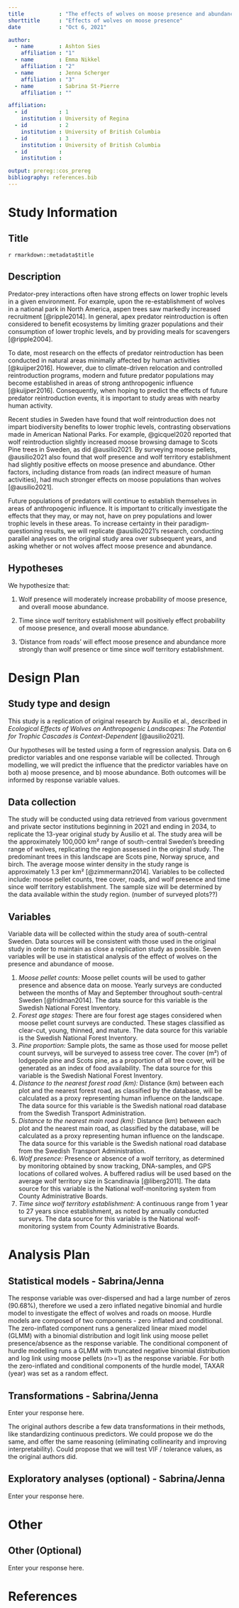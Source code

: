```yaml
---
title           : "The effects of wolves on moose presence and abundance in south-central Sweden."
shorttitle      : "Effects of wolves on moose presence"
date            : "Oct 6, 2021"

author: 
  - name        : Ashton Sies
    affiliation : "1"
  - name        : Emma Nikkel
    affiliation : "2"
  - name        : Jenna Scherger
    affiliation : "3"
  - name        : Sabrina St-Pierre
    affiliation : ""

affiliation:
  - id          : 1
    institution : University of Regina
  - id          : 2
    institution : University of British Columbia
  - id          : 3
    institution : University of British Columbia
  - id          :
    institution :

output: prereg::cos_prereg
bibliography: references.bib
---
```


# Study Information

## Title

```{=html}
<!-- Provide the working title of your study. It may be the same title that you submit for publication of your final manuscript, but it is not a requirement. The title should be a specific and informative description of a project. Vague titles such as 'Fruit fly preregistration plan' are not appropriate.

Example: Effect of sugar on brownie tastiness. -->
```
`r rmarkdown::metadata$title`

## Description

```{=html}
<!-- Please give a brief description of your study, including some background, the purpose of the of the study, or broad research questions. The description should be no longer than the length of an abstract. It can give some context for the proposed study, but great detail is not needed here for your preregistration.

Example: Though there is strong evidence to suggest that sugar affects taste preferences, the effect has never been demonstrated in brownies. Therefore, we will measure taste preference for four different levels of sugar concentration in a standard brownie recipe to determine if the effect exists in this pastry. -->
```
Predator-prey interactions often have strong effects on lower trophic levels in a given environment. For example, upon the re-establishment of wolves in a national park in North America, aspen trees saw markedly increased recruitment [@ripple2014]. In general, apex predator reintroduction is often considered to benefit ecosystems by limiting grazer populations and their consumption of lower trophic levels, and by providing meals for scavengers [@ripple2004].

To date, most research on the effects of predator reintroduction has been conducted in natural areas minimally affected by human activities [@kuijper2016]. However, due to climate-driven relocation and controlled reintroduction programs, modern and future predator populations may become established in areas of strong anthropogenic influence [@kuijper2016]. Consequently, when hoping to predict the effects of future predator reintroduction events, it is important to study areas with nearby human activity.

Recent studies in Sweden have found that wolf reintroduction does not impart biodiversity benefits to lower trophic levels, contrasting observations made in American National Parks. For example, @gicquel2020 reported that wolf reintroduction slightly increased moose browsing damage to Scots Pine trees in Sweden, as did @ausilio2021. By surveying moose pellets, @ausilio2021 also found that wolf presence and wolf territory establishment had slightly positive effects on moose presence and abundance. Other factors, including distance from roads (an indirect measure of human activities), had much stronger effects on moose populations than wolves [@ausilio2021].

Future populations of predators will continue to establish themselves in areas of anthropogenic influence. It is important to critically investigate the effects that they may, or may not, have on prey populations and lower trophic levels in these areas. To increase certainty in their paradigm-questioning results, we will replicate @ausilio2021's research, conducting parallel analyses on the original study area over subsequent years, and asking whether or not wolves affect moose presence and abundance.

## Hypotheses

```{=html}
<!-- List specific, concise, and testable hypotheses. Please state if the hypotheses are directional or non-directional. If directional, state the direction. A predicted effect is also appropriate here. If a specific interaction or moderation is important to your research, you can list that as a separate hypothesis.

Example: If taste affects preference, then mean preference indices will be higher with higher concentrations of sugar. -->
```
We hypothesize that:

1)  Wolf presence will moderately increase probability of moose presence, and overall moose abundance.

2)  Time since wolf territory establishment will positively effect probability of moose presence, and overall moose abundance.

3)  'Distance from roads' will effect moose presence and abundance more strongly than wolf presence or time since wolf territory establishment.

# Design Plan

## Study type and design

This study is a replication of original research by Ausilio et al., described in *Ecological Effects of Wolves on Anthropogenic Landscapes: The Potential for Trophic Cascades is Context-Dependent* [@ausilio2021].

```{=html}
<!-- Describe your study design. Examples include two-group, factorial, randomized block, and repeated measures. Is it a between (unpaired), within-subject (paired), or mixed design? Describe any counterbalancing required. Typical study designs for observation studies include cohort, cross sectional, and case-control studies.

This question has a variety of possible answers. The key is for a researcher to be as detailed as is necessary given the specifics of their design. Be careful to determine if every parameter has been specified in the description of the study design. There may be some overlap between this question and the following questions. That is OK, as long as sufficient detail is given in one of the areas to provide all of the requested information. For example, if the study design describes a complete factorial, 2 X 3 design and the treatments and levels are specified previously, you do not have to repeat that information.

Example: We have a between subjects design with 1 factor (sugar by mass) with 4 levels. -->
```
Our hypotheses will be tested using a form of regression analysis. Data on 6 predictor variables and one response variable will be collected. Through modelling, we will predict the influence that the predictor variables have on both a) moose presence, and b) moose abundance. Both outcomes will be informed by response variable values.

## Data collection

The study will be conducted using data retrieved from various government and private sector institutions beginning in 2021 and ending in 2034, to replicate the 13-year original study by Ausilio et al. The study area will be the approximately 100,000 km² range of south-central Sweden's breeding range of wolves, replicating the region assessed in the original study. The predominant trees in this landscape are Scots pine, Norway spruce, and birch. The average moose winter density in the study range is approximately 1.3 per km² [@zimmermann2014]. Variables to be collected include: moose pellet counts, tree cover, roads, and wolf presence and time since wolf territory establishment. The sample size will be determined by the data available within the study region. (number of surveyed plots??)

## Variables

Variable data will be collected within the study area of south-central Sweden. Data sources will be consistent with those used in the original study in order to maintain as close a replication study as possible. Seven variables will be use in statistical analysis of the effect of wolves on the presence and abundance of moose.

1)  *Moose pellet counts:* Moose pellet counts will be used to gather presence and absence data on moose. Yearly surveys are conducted between the months of May and September throughout south-central Sweden [@fridman2014]. The data source for this variable is the Swedish National Forest Inventory.
2)  *Forest age stages:* There are four forest age stages considered when moose pellet count surveys are conducted. These stages classified as clear-cut, young, thinned, and mature. The data source for this variable is the Swedish National Forest Inventory.
3)  *Pine proportion:* Sample plots, the same as those used for moose pellet count surveys, will be surveyed to assess tree cover. The cover (m²) of lodgepole pine and Scots pine, as a proportion of all tree cover, will be generated as an index of food availability. The data source for this variable is the Swedish National Forest Inventory.
4)  *Distance to the nearest forest road (km):* Distance (km) between each plot and the nearest forest road, as classified by the database, will be calculated as a proxy representing human influence on the landscape. The data source for this variable is the Swedish national road database from the Swedish Transport Administration.
5)  *Distance to the nearest main road (km):* Distance (km) between each plot and the nearest main road, as classified by the database, will be calculated as a proxy representing human influence on the landscape. The data source for this variable is the Swedish national road database from the Swedish Transport Administration.
6)  *Wolf presence:* Presence or absence of a wolf territory, as determined by monitoring obtained by snow tracking, DNA-samples, and GPS locations of collared wolves. A buffered radius will be used based on the average wolf territory size in Scandinavia [@liberg2011]. The data source for this variable is the National wolf-monitoring system from County Administrative Boards.
7)  *Time since wolf territory establishment:* A continuous range from 1 year to 27 years since establishment, as noted by annually conducted surveys. The data source for this variable is the National wolf-monitoring system from County Administrative Boards.

# Analysis Plan

```{=html}
<!-- You may describe one or more confirmatory analysis in this preregistration. Please remember that all analyses specified below must be reported in the final article, and any additional analyses must be noted as exploratory or hypothesis generating.

A confirmatory analysis plan must state up front which variables are predictors (independent) and which are the outcomes (dependent), otherwise it is an exploratory analysis. You are allowed to describe any exploratory work here, but a clear confirmatory analysis is required. -->
```
## Statistical models - Sabrina/Jenna

```{=html}
<!-- What statistical model will you use to test each hypothesis? Please include the type of model (e.g. ANOVA, multiple regression, SEM, etc) and the specification of the model (this includes each variable that will be included as predictors, outcomes, or covariates). Please specify any interactions, subgroup analyses, pairwise or complex contrasts, or follow-up tests from omnibus tests. If you plan on using any positive controls, negative controls, or manipulation checks you may mention that here. Remember that any test not included here must be noted as an exploratory test in your final article.

This is perhaps the most important and most complicated question within the preregistration. As with all of the other questions, the key is to provide a specific recipe for analyzing the collected data. Ask yourself: is enough detail provided to run the same analysis again with the information provided by the user? Be aware for instances where the statistical models appear specific, but actually leave openings for the precise test. See the following examples:

- If someone specifies a 2x3 ANOVA with both factors within subjects, there is still flexibility with the various types of ANOVAs that could be run. Either a repeated measures ANOVA (RMANOVA) or a multivariate ANOVA (MANOVA) could be used for that design, which are two different tests. 
- If you are going to perform a sequential analysis and check after 50, 100, and 150 samples, you must also specify the p-values you’ll test against at those three points.

Example:  We will use a one-way between subjects ANOVA to analyze our results. The manipulated, categorical independent variable is 'sugar' whereas the dependent variable is our taste index. -->
```
The response variable was over-dispersed and had a large number of zeros (90.68%), therefore we used a zero inflated negative binomial and hurdle model to investigate the effect of wolves and roads on moose. Hurdle models are composed of two components - zero inflated and conditional. The zero-inflated component runs a generalized linear mixed model (GLMM) with a binomial distribution and logit link using moose pellet presence/absence as the response variable. The conditional component of hurdle modelling runs a GLMM with truncated negative binomial distribution and log link using moose pellets (n\>=1) as the response variable. For both the zero-inflated and conditional components of the hurdle model, TAXAR (year) was set as a random effect.

## Transformations - Sabrina/Jenna

```{=html}
<!-- If you plan on transforming, centering, recoding the data, or will require a coding scheme for categorical variables, please describe that process. If any categorical predictors are included in a regression, indicate how those variables will be coded (e.g. dummy coding, summation coding, etc.) and what the reference category will be.

Example: The "Effect of sugar on brownie tastiness" does not require any additional transformations. However, if it were using a regression analysis and each level of sweet had been categorically described (e.g. not sweet, somewhat sweet, sweet, and very sweet), 'sweet' could be dummy coded with 'not sweet' as the reference category. -->
```
Enter your response here.

The original authors describe a few data transformations in their methods, like standardizing continuous predictors. We could propose we do the same, and offer the same reasoning (eliminating collinearity and improving interpretability). Could propose that we will test VIF / tolerance values, as the original authors did.

```{=html}
<!-- What criteria will you use to make inferences? Please describe the information youÍll use (e.g. p-values, bayes factors, specific model fit indices), as well as cut-off criterion, where appropriate. Will you be using one or two tailed tests for each of your analyses? If you are comparing multiple conditions or testing multiple hypotheses, will you account for this?

p-values, confidence intervals, and effect sizes are standard means for making an inference, and any level is acceptable, though some criteria must be specified in this or previous fields. Bayesian analyses should specify a Bayes factor or a credible interval. If you are selecting models, then how will you determine the relative quality of each? In regards to multiple comparisons, this is a question with few "wrong" answers. In other words, transparency is more important than any specific method of controlling the false discovery rate or false error rate. One may state an intention to report all tests conducted or one may conduct a specific correction procedure; either strategy is acceptable.

Example: We will use the standard p<.05 criteria for determining if the ANOVA and the post hoc test suggest that the results are significantly different from those expected if the null hypothesis were correct. The post-hoc Tukey-Kramer test adjusts for multiple comparisons. -->
```
## Exploratory analyses (optional) - Sabrina/Jenna

```{=html}
<!-- If you plan to explore your data set to look for unexpected differences or relationships, you may describe those tests here. An exploratory test is any test where a prediction is not made up front, or there are multiple possible tests that you are going to use. A statistically significant finding in an exploratory test is a great way to form a new confirmatory hypothesis, which could be registered at a later time.

Example: We expect that certain demographic traits may be related to taste preferences. Therefore, we will look for relationships between demographic variables (age, gender, income, and marital status) and the primary outcome measures of taste preferences. -->
```
Enter your response here.

# Other

## Other (Optional)

<!-- If there is any additional information that you feel needs to be included in your preregistration, please enter it here. Literature cited, disclosures of any related work such as replications or work that uses the same data, or other context that will be helpful for future readers would be appropriate here. -->

Enter your response here.

# References

## 

```{=tex}
\vspace{-2pc}
\setlength{\parindent}{-0.5in}
\setlength{\leftskip}{-1in}
\setlength{\parskip}{8pt}
```
\noindent
